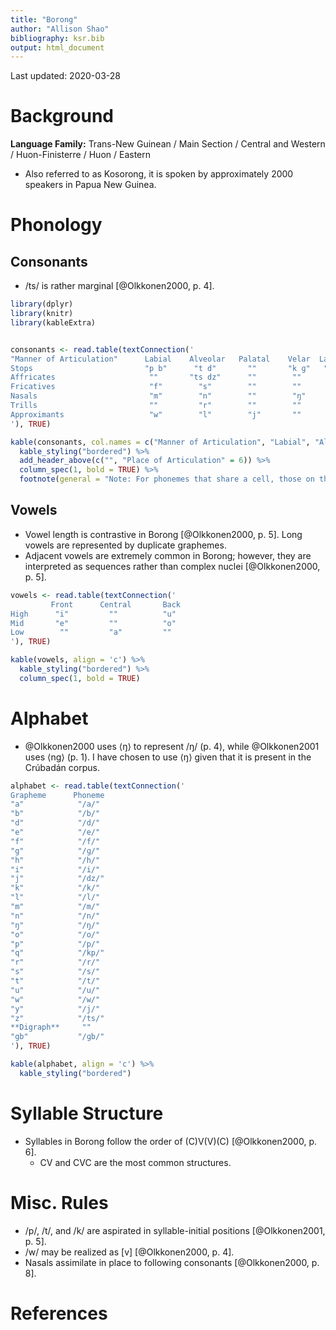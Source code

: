 ```yaml
---
title: "Borong"
author: "Allison Shao"
bibliography: ksr.bib
output: html_document
---
```


Last updated: 2020-03-28

# Background

**Language Family:** Trans-New Guinean / Main Section / Central and Western / Huon-Finisterre / Huon / Eastern

* Also referred to as Kosorong, it is spoken by approximately 2000 speakers in Papua New Guinea.

# Phonology

## Consonants

* /ts/ is rather marginal [@Olkkonen2000, p. 4].

```r

library(dplyr)
library(knitr)
library(kableExtra)


consonants <- read.table(textConnection('
"Manner of Articulation"      Labial    Alveolar   Palatal    Velar  Labiovelar  Glottal
Stops                         "p b"      "t d"       ""       "k ɡ"   "kp ɡb"      ""
Affricates                     ""       "ts dz"      ""        ""       ""         ""
Fricatives                     "f"        "s"        ""        ""       ""         "h"
Nasals                         "m"        "n"        ""        "ŋ"      ""         ""
Trills                         ""         "r"        ""        ""       ""         ""
Approximants                   "w"        "l"        "j"       ""       ""         ""
'), TRUE)

kable(consonants, col.names = c("Manner of Articulation", "Labial", "Alveolar", "Palatal", "Velar", "Labiovelar", "Glottal"), align = 'c') %>%
  kable_styling("bordered") %>%
  add_header_above(c("", "Place of Articulation" = 6)) %>%
  column_spec(1, bold = TRUE) %>%
  footnote(general = "Note: For phonemes that share a cell, those on the left are voiceless and those on the right are voiced.", general_title = "")
```

## Vowels

* Vowel length is contrastive in Borong [@Olkkonen2000, p. 5]. Long vowels are represented by duplicate graphemes.
* Adjacent vowels are extremely common in Borong; however, they are interpreted as sequences rather than complex nuclei [@Olkkonen2000, p. 5].

```r

vowels <- read.table(textConnection('
         Front      Central       Back
High      "i"         ""          "u"        
Mid       "e"         ""          "o"
Low        ""         "a"         ""
'), TRUE)

kable(vowels, align = 'c') %>%
  kable_styling("bordered") %>%
  column_spec(1, bold = TRUE)
```   

# Alphabet

* @Olkkonen2000 uses ⟨ŋ⟩ to represent /ŋ/ (p. 4), while @Olkkonen2001 uses ⟨ng⟩ (p. 1). I have chosen to use ⟨ŋ⟩ given that it is present in the Crúbadán corpus.

```r

alphabet <- read.table(textConnection('
Grapheme      Phoneme
"a"	           "/a/"
"b"	           "/b/"
"d"	           "/d/"
"e"	           "/e/"
"f"            "/f/"
"g"	           "/ɡ/"
"h"	           "/h/"
"i"	           "/i/"
"j"            "/dz/"
"k"	           "/k/"
"l"	           "/l/"
"m"	           "/m/"
"n"	           "/n/"
"ŋ"            "/ŋ/"
"o"	           "/o/"
"p"	           "/p/"
"q"            "/kp/"
"r"            "/r/"
"s"	           "/s/"
"t"	           "/t/"
"u"	           "/u/"
"w"	           "/w/"
"y"	           "/j/"
"z"            "/ts/"
**Digraph**     ""
"gb"           "/ɡb/"
'), TRUE)

kable(alphabet, align = 'c') %>%
  kable_styling("bordered")
```

# Syllable Structure

* Syllables in Borong follow the order of (C)V(V)(C) [@Olkkonen2000, p. 6].
    - CV and CVC are the most common structures.

# Misc. Rules

* /p/, /t/, and /k/ are aspirated in syllable-initial positions [@Olkkonen2001, p. 5].
* /w/ may be realized as [v] [@Olkkonen2000, p. 4].
* Nasals assimilate in place to following consonants [@Olkkonen2000, p. 8].

# References  
